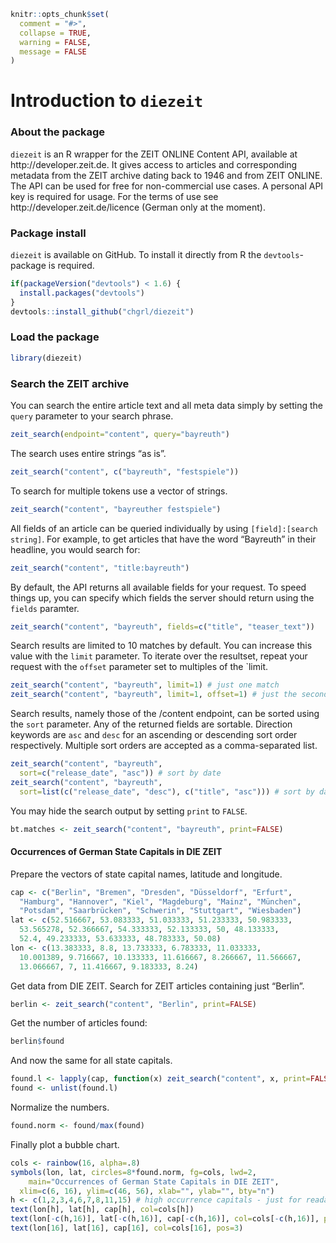 <!--
%\VignetteEngine{knitr::rmarkdown}
%\VignetteIndexEntry{diezeit vignette}
%\VignetteEncoding{UTF-8}
-->

```r
knitr::opts_chunk$set(
  comment = "#>",
  collapse = TRUE,
  warning = FALSE, 
  message = FALSE
)
```



Introduction to `diezeit`
======

### About the package

`diezeit` is an R wrapper for the ZEIT ONLINE Content API, available at http://developer.zeit.de. 
It gives access to articles and corresponding metadata from the ZEIT archive dating back to 1946 
and from ZEIT ONLINE. The API can be used for free for non-commercial use cases. A personal API 
key is required for usage. 
For the terms of use see http://developer.zeit.de/licence (German only at the moment).

### Package install

`diezeit` is available on GitHub. To install it directly from R the `devtools`-package is required.

```r
if(packageVersion("devtools") < 1.6) {
  install.packages("devtools")
}
devtools::install_github("chgrl/diezeit")
```

### Load the package

```r
library(diezeit)
```


### Search the ZEIT archive

You can search the entire article text and all meta data simply by setting the `query` parameter
to your search phrase.

```r
zeit_search(endpoint="content", query="bayreuth")
```

The search uses entire strings "as is".

```r
zeit_search("content", c("bayreuth", "festspiele"))
```

To search for multiple tokens use a vector of strings.

```r
zeit_search("content", "bayreuther festspiele")
```

All fields of an article can be queried individually by using `[field]:[search string]`.
For example, to get articles that have the word "Bayreuth" in their headline, you would
search for:

```r
zeit_search("content", "title:bayreuth")
```

By default, the API returns all available fields for your request. To speed things up, you can 
specify which fields the server should return using the `fields` paramter.

```r
zeit_search("content", "bayreuth", fields=c("title", "teaser_text"))
```

Search results are limited to 10 matches by default. You can increase this value with the `limit` 
parameter. To iterate over the resultset, repeat your request with the `offset` parameter set to 
multiples of the `limit.

```r
zeit_search("content", "bayreuth", limit=1) # just one match
zeit_search("content", "bayreuth", limit=1, offset=1) # just the second match
```

Search results, namely those of the /content endpoint, can be sorted using the `sort` parameter. 
Any of the returned fields are sortable. Direction keywords are `asc` and `desc` for an ascending 
or descending sort order respectively. Multiple sort orders are accepted as a comma-separated list.

```r
zeit_search("content", "bayreuth", 
  sort=c("release_date", "asc")) # sort by date
zeit_search("content", "bayreuth", 
  sort=list(c("release_date", "desc"), c("title", "asc"))) # sort by date and title
```

You may hide the search output by setting `print` to `FALSE`.

```r
bt.matches <- zeit_search("content", "bayreuth", print=FALSE)
```


#### Occurrences of German State Capitals in DIE ZEIT

Prepare the vectors of state capital names, latitude and longitude.

```r
cap <- c("Berlin", "Bremen", "Dresden", "Düsseldorf", "Erfurt",
  "Hamburg", "Hannover", "Kiel", "Magdeburg", "Mainz", "München",
  "Potsdam", "Saarbrücken", "Schwerin", "Stuttgart", "Wiesbaden")
lat <- c(52.516667, 53.083333, 51.033333, 51.233333, 50.983333,
  53.565278, 52.366667, 54.333333, 52.133333, 50, 48.133333,
  52.4, 49.233333, 53.633333, 48.783333, 50.08) 
lon <- c(13.383333, 8.8, 13.733333, 6.783333, 11.033333,
  10.001389, 9.716667, 10.133333, 11.616667, 8.266667, 11.566667,
  13.066667, 7, 11.416667, 9.183333, 8.24)
```

Get data from DIE ZEIT. Search for ZEIT articles containing just "Berlin".

```r
berlin <- zeit_search("content", "Berlin", print=FALSE)
```

Get the number of articles found:

```r
berlin$found
```

And now the same for all state capitals.

```r
found.l <- lapply(cap, function(x) zeit_search("content", x, print=FALSE)$found)
found <- unlist(found.l)
```

Normalize the numbers.

```r
found.norm <- found/max(found)
```

Finally plot a bubble chart.

```r
cols <- rainbow(16, alpha=.8)
symbols(lon, lat, circles=8*found.norm, fg=cols, lwd=2, 
	main="Occurrences of German State Capitals in DIE ZEIT",
  xlim=c(6, 16), ylim=c(46, 56), xlab="", ylab="", bty="n")
h <- c(1,2,3,4,6,7,8,11,15)	# high occurrence capitals - just for readability
text(lon[h], lat[h], cap[h], col=cols[h])
text(lon[-c(h,16)], lat[-c(h,16)], cap[-c(h,16)], col=cols[-c(h,16)], pos=1)
text(lon[16], lat[16], cap[16], col=cols[16], pos=3)
```
